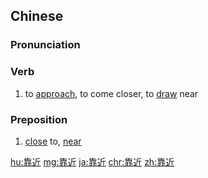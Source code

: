 ==Chinese==
{{zh-forms}}

===Pronunciation===
{{zh-pron
|m=kàojìn
|c=kaau3 gan6,kaau3 kan5
|mn=khò-kīn/khò-kūn
|cat=v
}}

===Verb===
{{zh-verb}}
# to [[approach]], to come closer, to [[draw]] near

===Preposition===
{{zh-prep}}
# [[close]] to, [[near]]

[[hu:靠近]]
[[mg:靠近]]
[[ja:靠近]]
[[chr:靠近]]
[[zh:靠近]]